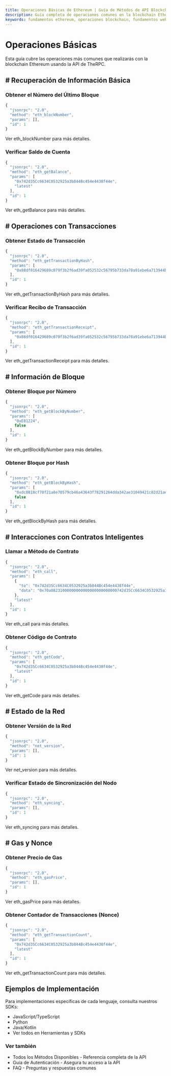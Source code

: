 ```yaml
---
title: Operaciones Básicas de Ethereum | Guía de Métodos de API Blockchain
description: Guía completa de operaciones comunes en la blockchain Ethereum usando la API de TheRPC, incluyendo consulta de saldos, operaciones con transacciones, información de bloques, interacciones con contratos y gestión de gas
keywords: fundamentos ethereum, operaciones blockchain, fundamentos web3, tutorial api ethereum, operaciones básicas blockchain, verificación saldo ethereum, estado transacción, información bloque ethereum, interacción contrato inteligente, gas ethereum, consulta blockchain
---
```


# Operaciones Básicas

Esta guía cubre las operaciones más comunes que realizarás con la blockchain Ethereum usando la API de TheRPC.

## # Recuperación de Información Básica

### Obtener el Número del Último Bloque

```javascript
{
  "jsonrpc": "2.0",
  "method": "eth_blockNumber",
  "params": [],
  "id": 1
}
```

Ver <Link to="/docs/ethereum/core-methods/eth_blockNumber" title="Obtener el número de bloque actual en Ethereum">eth_blockNumber</Link> para más detalles.

### Verificar Saldo de Cuenta

```javascript
{
  "jsonrpc": "2.0",
  "method": "eth_getBalance",
  "params": [
    "0x742d35Cc6634C0532925a3b844Bc454e4438f44e",
    "latest"
  ],
  "id": 1
}
```

Ver <Link to="/docs/ethereum/core-methods/eth_getBalance" title="Obtener el saldo de Ether para una dirección Ethereum">eth_getBalance</Link> para más detalles.

## # Operaciones con Transacciones

### Obtener Estado de Transacción

```javascript
{
  "jsonrpc": "2.0",
  "method": "eth_getTransactionByHash",
  "params": [
    "0x88df016429689c079f3b2f6ad39fa052532c56795b733da78a91ebe6a713944b"
  ],
  "id": 1
}
```

Ver <Link to="/docs/ethereum/core-methods/eth_getTransactionByHash" title="Obtener detalles de transacción por su hash">eth_getTransactionByHash</Link> para más detalles.

### Verificar Recibo de Transacción

```javascript
{
  "jsonrpc": "2.0",
  "method": "eth_getTransactionReceipt",
  "params": [
    "0x88df016429689c079f3b2f6ad39fa052532c56795b733da78a91ebe6a713944b"
  ],
  "id": 1
}
```

Ver <Link to="/docs/ethereum/core-methods/eth_getTransactionReceipt" title="Obtener recibo de transacción y estado de confirmación">eth_getTransactionReceipt</Link> para más detalles.

## # Información de Bloque

### Obtener Bloque por Número

```javascript
{
  "jsonrpc": "2.0",
  "method": "eth_getBlockByNumber",
  "params": [
    "0xE81224",
    false
  ],
  "id": 1
}
```

Ver <Link to="/docs/ethereum/core-methods/eth_getBlockByNumber" title="Obtener información de bloque por su número">eth_getBlockByNumber</Link> para más detalles.

### Obtener Bloque por Hash

```javascript
{
  "jsonrpc": "2.0",
  "method": "eth_getBlockByHash",
  "params": [
    "0xdc0818cf78f21a8e70579cb46a43643f78291264dda342ae31049421c82d21ae",
    false
  ],
  "id": 1
}
```

Ver <Link to="/docs/ethereum/core-methods/eth_getBlockByHash" title="Obtener información de bloque por su hash">eth_getBlockByHash</Link> para más detalles.

## # Interacciones con Contratos Inteligentes

### Llamar a Método de Contrato

```javascript
{
  "jsonrpc": "2.0",
  "method": "eth_call",
  "params": [
    {
      "to": "0x742d35Cc6634C0532925a3b844Bc454e4438f44e",
      "data": "0x70a08231000000000000000000000000742d35Cc6634C0532925a3b844Bc454e4438f44e"
    },
    "latest"
  ],
  "id": 1
}
```

Ver <Link to="/docs/ethereum/core-methods/eth_call" title="Ejecutar función de visualización de contrato inteligente sin transacción">eth_call</Link> para más detalles.

### Obtener Código de Contrato

```javascript
{
  "jsonrpc": "2.0",
  "method": "eth_getCode",
  "params": [
    "0x742d35Cc6634C0532925a3b844Bc454e4438f44e",
    "latest"
  ],
  "id": 1
}
```

Ver <Link to="/docs/ethereum/core-methods/eth_getCode" title="Obtener el bytecode desplegado en una dirección">eth_getCode</Link> para más detalles.

## # Estado de la Red

### Obtener Versión de la Red

```javascript
{
  "jsonrpc": "2.0",
  "method": "net_version",
  "params": [],
  "id": 1
}
```

Ver <Link to="/docs/ethereum/core-methods/net_version" title="Obtener el ID de red actual">net_version</Link> para más detalles.

### Verificar Estado de Sincronización del Nodo

```javascript
{
  "jsonrpc": "2.0",
  "method": "eth_syncing",
  "params": [],
  "id": 1
}
```

Ver <Link to="/docs/ethereum/core-methods/eth_syncing" title="Verificar si el nodo está sincronizando y el progreso de sincronización">eth_syncing</Link> para más detalles.

## # Gas y Nonce

### Obtener Precio de Gas

```javascript
{
  "jsonrpc": "2.0",
  "method": "eth_gasPrice",
  "params": [],
  "id": 1
}
```

Ver <Link to="/docs/ethereum/core-methods/eth_gasPrice" title="Obtener precio actual de gas en wei">eth_gasPrice</Link> para más detalles.

### Obtener Contador de Transacciones (Nonce)

```javascript
{
  "jsonrpc": "2.0",
  "method": "eth_getTransactionCount",
  "params": [
    "0x742d35Cc6634C0532925a3b844Bc454e4438f44e",
    "latest"
  ],
  "id": 1
}
```

Ver <Link to="/docs/ethereum/core-methods/eth_getTransactionCount" title="Obtener contador de transacciones (nonce) para una dirección">eth_getTransactionCount</Link> para más detalles.

## Ejemplos de Implementación

Para implementaciones específicas de cada lenguaje, consulta nuestros SDKs:

- <Link to="/docs/ethereum/tools/javascript-typescript" title="Herramientas JavaScript y TypeScript para desarrollo en Ethereum">JavaScript/TypeScript</Link>
- <Link to="/docs/ethereum/tools/python" title="Bibliotecas Python para desarrollo blockchain Ethereum">Python</Link>
- <Link to="/docs/ethereum/tools/java-kotlin" title="Herramientas Java y Kotlin para desarrollo en Ethereum">Java/Kotlin</Link>
- Ver todos en <Link to="/docs/ethereum/tools/overview" title="Resumen completo de todas las herramientas de desarrollo disponibles para Ethereum">Herramientas y SDKs</Link>

### Ver también

- <Link to="/docs/ethereum/all-methods" title="Lista completa de todos los métodos disponibles de la API de Ethereum">Todos los Métodos Disponibles</Link> - Referencia completa de la API
- <Link to="/docs/ethereum/authentication" title="Guía para asegurar el acceso a tu API">Guía de Autenticación</Link> - Asegura tu acceso a la API
- <Link to="/docs/ethereum/faq" title="Preguntas frecuentes sobre el uso de la API de Ethereum">FAQ</Link> - Preguntas y respuestas comunes
